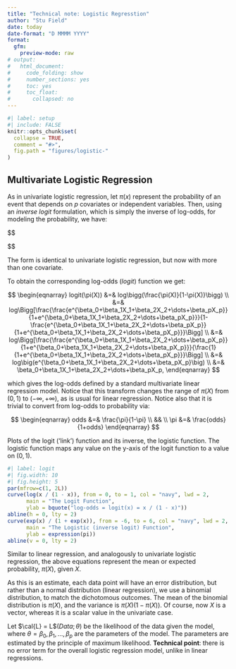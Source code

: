 ```yaml
---
title: "Technical note: Logistic Regresstion"
author: "Stu Field"
date: today
date-format: "D MMMM YYYY"
format:
  gfm:
    preview-mode: raw
# output:
#   html_document:
#     code_folding: show
#     number_sections: yes
#     toc: yes
#     toc_float:
#       collapsed: no
---
```



```r
#| label: setup
#| include: FALSE 
knitr::opts_chunk$set(
  collapse = TRUE,
  comment = "#>",
  fig.path = "figures/logistic-"
)
```


## Multivariate Logistic Regression

As in univariate logistic regression, let $\pi(x)$ represent the
probability of an event that depends on $p$ covariates or independent
variables. Then, using an _inverse logit_ formulation, which is simply
the inverse of log-odds, for modeling the probability, we have:

$$
\def \ebx{e^{\beta_0+\beta_1X_1+\beta_2X_2+\dots+\beta_pX_p}}

\begin{equation}
  \pi(X) = \frac{\ebx}{1+\ebx}
\end{equation}
$$

The form is identical to univariate logistic regression, but now
with more than one covariate.

To obtain the corresponding log-odds (_logit_) function we get:

$$
\begin{eqnarray}
  logit(\pi(X)) &=& log\bigg(\frac{\pi(X)}{1-\pi(X)}\bigg) \\
                &=& log\Bigg[\frac{\frac{\ebx}{1+\ebx}}{1-\frac{\ebx}{1+\ebx}}\Bigg] \\
                &=& log\Bigg[\frac{\frac{\ebx}{1+\ebx}}{\frac{1}{1+\ebx}}\Bigg] \\
                &=& log\big(\ebx\big) \\
                &=& \beta_0+\beta_1X_1+\beta_2X_2+\dots+\beta_pX_p,
\end{eqnarray}
$$

which gives the log-odds defined by a standard multivariate linear
regression model. Notice that this transform changes the range of
$\pi(X)$ from $(0,1)$ to $(-\infty, +\infty)$, as is usual for linear
regression. Notice also that it is trivial to convert from log-odds
to probability via:

$$
\begin{eqnarray}
  odds &=& \frac{\pi}{1-\pi} \\
  && \\
  \pi  &=& \frac{odds}{1+odds}
\end{eqnarray}
$$


Plots of the logit ('link') function and its inverse, the logistic function.
The logistic function maps any value on the y-axis of the logit function
to a value on $(0, 1)$.

```r
#| label: logit
#| fig.width: 10
#| fig.height: 5
par(mfrow=c(1, 2L))
curve(log(x / (1 - x)), from = 0, to = 1, col = "navy", lwd = 2,
      main = "The Logit Function",
      ylab = bquote("log-odds = logit(x) = x / (1 - x)"))
abline(h = 0, lty = 2)
curve(exp(x) / (1 + exp(x)), from = -6, to = 6, col = "navy", lwd = 2,
      main = "The Logistic (inverse logit) Function",
      ylab = expression(pi))
abline(v = 0, lty = 2)
```

Similar to linear regression, and analogously to univariate logistic
regression, the above equations represent the mean or expected probability,
$\pi(X)$, given $X$.

As this is an estimate, each data point will have an error distribution,
but rather than a normal distribution (linear regression), we use a
binomial distribution, to match the dichotomous outcomes. The mean of
the binomial distribution is $\pi(X)$, and the variance is $\pi(X)(1-\pi(X))$.
Of course, now $X$ is a vector, whereas it is a scalar value in
the univariate case.

Let $\cal{L} = L$$(Data; \theta)$ be the likelihood of the data given
the model, where $\theta = {\beta_0, \beta_1,\dots,\beta_p}$ are the
parameters of the model. The parameters are estimated by the principle
of maximum likelihood. **Technical point**: there is no error term for
the overall logistic regression model, unlike in linear regressions.


